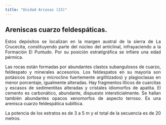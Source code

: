 ```yaml
---
title: "Unidad Arcosas (23)"
---
```


<div style="text-align: justify">

## Areniscas cuarzo feldespáticas.

Estos depósitos se localizan en la margen austral de la sierra de La Crucecita, constituyendo parte del núcleo del anticlinal, infrayaciendo a la Formación El Puntudo. Por su posición estratigráfica se infiere una edad pérmica.

Las rocas están formadas por abundantes clastos subangulosos de cuarzo, feldespato y minerales accesorios. Los feldespatos en su mayoría son potásicos (ortosa y microclino fuertemente argilitizados) y plagioclasas en menor porcentaje, igualmente alteradas. Hay fragmentos líticos de cuarcitas y escasos de sedimentitas alteradas y cristales idiomorfos de apatita. El cemento es carbonático, abundante, dispuesto intersticialmente. Se hallan también abundantes opacos xenomorfos de aspecto terroso. Es una arenisca cuarzo feldespática sublítica.

La potencia de los estratos es de 3 a 5 m y el total de la secuencia es de 20 metros.

<div/>
